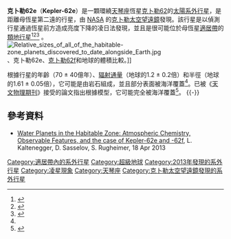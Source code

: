 {{noteTA
|G1=Astronomy
|G2=單位
|1=zh-cn:空间望远镜; zh-tw:太空望遠鏡; zh-hk:太空望遠鏡;
|2=zh-cn:开普勒; zh-tw:克卜勒; zh-hk:開普勒
}}
{{Planetbox begin
| name=Kepler-62e
}}
{{Planetbox image
|image = Kepler-62f with 62e as Morning Star.jpg
|caption = 克卜勒62f（前景）和62e（右）位於恆星克卜勒62（中）的[[適居帶|適居帶]]內。
}} 
{{Planetbox star
| star = [[克卜勒62|克卜勒62]] (KOI-701)
| constell= [[天琴座|天琴座]]
| RA = {{RA|18|52|51.06019}}
| DEC= {{DEC|+45|20|59.507}}
| dist_pc = 368<ref name=Borucki />
| app_mag =13.654<ref name="kepler-catalogue">{{cite web|title=Kepler Input Catalog search result|publisher=Space Telescope Science Institute|url=http://archive.stsci.edu/kepler/kic10/search.php?kic_kepler_id=9002278&action=Search|accessdate=2013-04-18}}{{Dead link}}</ref>
| mass = 0.69 (± 0.02)<ref name=Borucki />
| radius = 0.64 (± 0.02)<ref name=Borucki />
| temperature = 4925 (± 70)<ref name=Borucki />
| metallicity = -0.37 (± 0.04)<ref name=Borucki />
| age = 7 (± 4)<ref name=Borucki />
}}
{{Planetbox character
| mass_earth = 是地球的 4-36 倍（基於岩石組成）
<ref>{{Cite web |url=http://www.popsci.com/science/article/2013-04/what-life-kepler-62f-would-be-numbers |title=The Math: What Life On Kepler-62e Would Be Like |accessdate=2013-05-12 |archive-date=2013-05-01 |archive-url=https://web.archive.org/web/20130501150155/http://www.popsci.com/science/article/2013-04/what-life-kepler-62f-would-be-numbers |dead-url=no }}</ref>
| radius_earth = 1.61 (± 0.05)<ref name=Borucki />
<!-- | density_cgs =  -->
<!-- | temperature = -->
}}
{{Planetbox orbit
| period = 122.3874<ref name=Borucki />
| semimajor = 0.427<ref name=Borucki />
| eccentricity = ~0<ref name=Borucki />
| inclination = 89.98<ref name=Borucki />
}}
{{Planetbox discovery
| discovery_date =2013<ref name=Borucki />
| discoverers = 
| discovery_method = [[系外行星偵測法#凌日法|凌日法]]（[[克卜勒太空望遠鏡|克卜勒太空望遠鏡]]）<ref name=Borucki />
| discovery_status = 已發表論文
}}
{{Planetbox end}}

'''克卜勒62e'''（'''Kepler-62e'''）是一顆環繞[[天琴座|天琴座]]恆星[[克卜勒62|克卜勒62]]的[[太陽系外行星|太陽系外行星]]，是距離母恆星第二遠的行星，由 [[NASA|NASA]] 的[[克卜勒太空望遠鏡|克卜勒太空望遠鏡]]發現。該行星是以偵測行星通過恆星前方造成亮度下降的凌日法發現，並且是很可能位於母恆星[[適居帶|適居帶]]的[[類地行星|類地行星]]<ref name = "Borucki">{{Cite journal | last=Borucki | first=William J. | authorlink=威廉·博魯奇 | coauthors=''et al.'' | title=Kepler-62: A Five-Planet System with Planets of 1.4 and 1.6 Earth Radii in the Habitable Zone | journal=Science Express | date=18 April 2013 | url=http://www.sciencemag.org/content/early/2013/04/17/science.1234702 | doi=10.1126/science.1234702 | accessdate=18 April 2013 | archive-date=2013-05-03 | archive-url=https://archive.is/20130503100306/http://www.sciencemag.org/content/early/2013/04/17/science.1234702 | dead-url=no }}</ref><ref name="spacecomkepler62e">{{Cite web |url=http://www.space.com/24129-kepler-62e.html |title=Kepler-62e: Super-Earth and Possible Water World |accessdate=2014-01-05 |archive-date=2014-01-04 |archive-url=https://web.archive.org/web/20140104091903/http://www.space.com/24129-kepler-62e.html |dead-url=no }}</ref><ref name="space.com kepler">{{Cite web |url=http://www.space.com/20723-earth-like-alien-planets-habitable-zone-infographic.html |title=3 Potentially Habitable 'Super-Earths' Explained (Infographic) |accessdate=2014-01-06 |archive-date=2014-01-06 |archive-url=https://web.archive.org/web/20140106195643/http://www.space.com/20723-earth-like-alien-planets-habitable-zone-infographic.html |dead-url=yes }}</ref> 。
[[File:Relative_sizes_of_all_of_the_habitable-zone_planets_discovered_to_date_alongside_Earth.jpg|thumb]]、克卜勒62e、[[克卜勒62f|克卜勒62f]]和地球的體積比較。]] 

根據行星的年齡（70 ± 40億年）、[[辐射通量|辐射通量]]（地球的1.2 ± 0.2倍）和半徑（地球的1.61 ± 0.05倍），它可能是由岩石組成，並且部分表面被海洋覆蓋<ref name = "Borucki"/>。已被《[[天文物理期刊|天文物理期刊]]》接受的論文指出根據模型，它可能完全被海洋覆蓋<ref name = "gazette">{{cite web
 | title = Water worlds surface: Planets covered by global ocean with no land in sight
 | work = 
 | publisher = [[哈佛大學報|Harvard Gazette]]
 | date = 2013-04-18
 | url = http://news.harvard.edu/gazette/story/2013/04/water-worlds-surface/
 | accessdate = 2013-04-19
 | archive-date = 2013-08-27
 | archive-url = https://www.webcitation.org/6JBJZWZ8k?url=http://news.harvard.edu/gazette/story/2013/04/water-worlds-surface/
 | dead-url = no
 }}</ref>。
{{-}}

== 參考資料 ==
{{Reflist|2}}
*[http://arxiv.org/abs/1304.5058 Water Planets in the Habitable Zone: Atmospheric Chemistry, Observable Features, and the case of Kepler-62e and -62f]{{Wayback|url=http://arxiv.org/abs/1304.5058 |date=20140816155954 }}, L. Kaltenegger, D. Sasselov, S. Rugheimer, 18 Apr 2013

{{Extraterrestrial life}} 

[[Category:適居帶內的系外行星|Category:適居帶內的系外行星]]
[[Category:超級地球|Category:超級地球]]
[[Category:2013年發現的系外行星|Category:2013年發現的系外行星]]
[[Category:凌星現象|Category:凌星現象]]
[[Category:天琴座|Category:天琴座]]
[[Category:克卜勒太空望遠鏡發現的系外行星|Category:克卜勒太空望遠鏡發現的系外行星]]